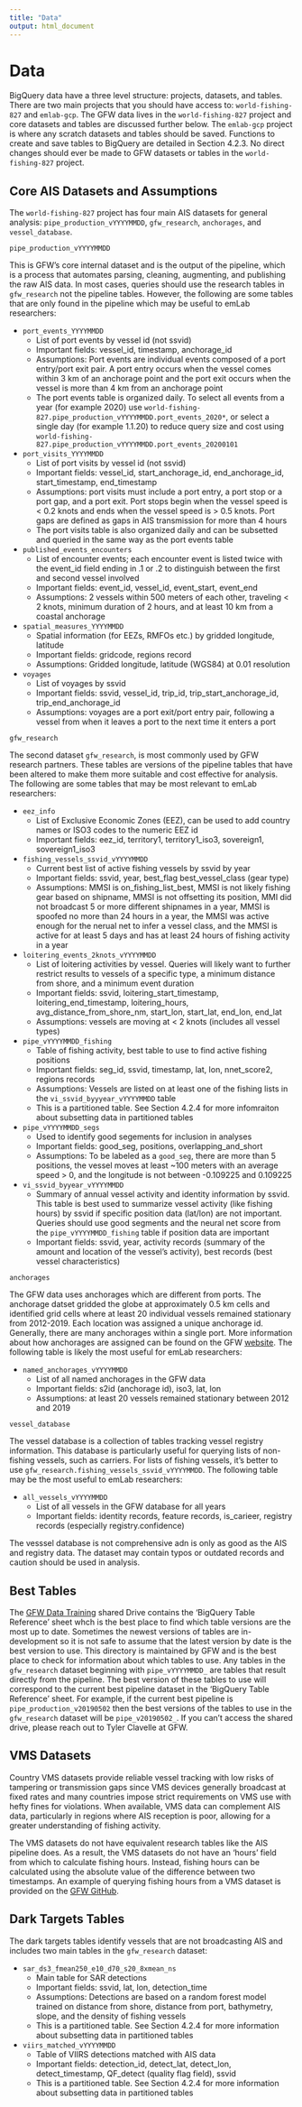 ```yaml
---
title: "Data"
output: html_document
---
```


# Data 

BigQuery data have a three level structure: projects, datasets, and tables. There are two main projects that you should have access to: `world-fishing-827` and `emlab-gcp`. The GFW data lives in the `world-fishing-827` project and core datasets and tables are discussed further below. The `emlab-gcp` project is where any scratch datasets and tables should be saved. Functions to create and save tables to BigQuery are detailed in Section 4.2.3. No direct changes should ever be made to GFW datasets or tables in the `world-fishing-827` project.  

## Core AIS Datasets and Assumptions

The `world-fishing-827` project has four main AIS datasets for general analysis:  `pipe_production_vYYYYMMDD`, `gfw_research`, `anchorages`, and `vessel_database`. 

`pipe_production_vYYYYMMDD`  

This is GFW’s core internal dataset and is the output of the pipeline, which is a process that automates parsing, cleaning, augmenting, and publishing the raw AIS data. In most cases, queries should use the research tables in `gfw_research` not the pipeline tables. However, the following are some tables that are only found in the pipeline which may be useful to emLab researchers:  

 * `port_events_YYYYMMDD`  
    + List of port events by vessel id (not ssvid)  
    + Important fields: vessel_id, timestamp, anchorage_id  
    + Assumptions: Port events are individual events composed of a port entry/port exit pair. A port entry occurs when the vessel comes within 3 km of an anchorage point and the port exit occurs when the vessel is more than 4 km from an anchorage point  
    + The port events table is organized daily. To select all events from a year (for example 2020) use `world-fishing-827.pipe_production_vYYYYMMDD.port_events_2020*`, or select a single day (for example 1.1.20) to reduce query size and cost using `world-fishing-827.pipe_production_vYYYYMMDD.port_events_20200101`  
    
 * `port_visits_YYYYMMDD`  
    + List of port visits by vessel id (not ssvid)  
    + Important fields: vessel_id, start_anchorage_id, end_anchorage_id, start_timestamp, end_timestamp   
    + Assumptions: port visits must include a port entry, a port stop or a port gap, and  a port exit. Port stops begin when the vessel speed is < 0.2 knots and ends when the vessel speed is > 0.5 knots. Port gaps are defined as gaps in AIS transmission for more than 4 hours   
    + The port visits table is also organized daily and can be subsetted and queried in the same way as the port events table  
    
 * `published_events_encounters`  
    + List of encounter events; each encounter event is listed twice with the event_id field ending in .1 or .2 to distinguish between the first and second vessel involved  
    + Important fields: event_id, vessel_id, event_start, event_end  
    + Assumptions: 2 vessels within 500 meters of each other, traveling < 2 knots, minimum duration of 2 hours, and at least 10 km from a coastal anchorage  
    
 * `spatial_measures_YYYYMMDD`  
    + Spatial information (for EEZs, RMFOs etc.) by gridded longitude, latitude   
    + Important fields: gridcode, regions record  
    + Assumptions: Gridded longitude, latitude (WGS84) at 0.01 resolution  
    
 * `voyages`  
    + List of voyages by ssvid  
    + Important fields: ssvid, vessel_id, trip_id, trip_start_anchorage_id, trip_end_anchorage_id  
    + Assumptions: voyages are a port exit/port entry pair, following a vessel from when it leaves a port to the next time it enters a port  
    
    
`gfw_research`  

The second dataset `gfw_research`, is most commonly used by GFW research partners. These tables are versions of the pipeline tables that have been altered to make them more suitable and cost effective for analysis. The following are some tables that may be most relevant to emLab researchers: 

 * `eez_info`  
    + List of Exclusive Economic Zones (EEZ), can be used to add country names or ISO3 codes to the numeric EEZ id   
    + Important fields: eez_id, territory1, territory1_iso3, sovereign1, sovereign1_iso3    

 * `fishing_vessels_ssvid_vYYYYMMDD`   
    + Current best list of active fishing vessels by ssvid by year   
    + Important fields: ssvid, year, best_flag best_vessel_class (gear type)   
    + Assumptions: MMSI is on_fishing_list_best, MMSI is not likely fishing gear based on shipname, MMSI is not offsetting its position, MMI did not broadcast 5 or more different shipnames in a year, MMSI is spoofed no more than 24 hours in a year, the MMSI was active enough for the nerual net to infer a vessel class, and the MMSI is active for at least 5 days and has at least 24 hours of fishing activity in a year   
    
 * `loitering_events_2knots_vYYYYMMDD`   
    + List of loitering activities by vessel. Queries will likely want to further restrict results to vessels of a specific type, a minimum distance from shore, and a minimum event duration  
    + Important fields: ssvid, loitering_start_timestamp, loitering_end_timestamp, loitering_hours, avg_distance_from_shore_nm, start_lon, start_lat, end_lon, end_lat  
    + Assumptions: vessels are moving at < 2 knots (includes all vessel types)  
    
 * `pipe_vYYYYMMDD_fishing`   
    + Table of fishing activity, best table to use to find active fishing positions      
    + Important fields: seg_id, ssvid, timestamp, lat, lon, nnet_score2, regions records   
    + Assumptions: Vessels are listed on at least one of the fishing lists in the `vi_ssvid_byyyear_vYYYYMMDD` table  
    + This is a partitioned table. See Section 4.2.4 for more infomraiton about subsetting data in partitioned tables  
    
 * `pipe_vYYYYMMDD_segs`  
    + Used to identify good segements for inclusion in analyses   
    + Important fields: good_seg, positions, overlapping_and_short   
    + Assumptions: To be labeled as a `good_seg`, there are more than 5 positions, the vessel moves at least ~100 meters with an average speed > 0, and the longitude is not between -0.109225 and 0.109225  
    
 * `vi_ssvid_byyear_vYYYYMMDD`  
    + Summary of annual vessel activity and identity information by ssvid. This table is best used to summarize vessel activity (like fishing hours) by ssvid if specific position data (lat/lon) are not important. Queries should use good segments and the neural net score from the `pipe_vYYYYMMDD_fishing` table if position data are important  
    + Important fields: ssvid, year, activity records (summary of the amount and location of the vessel's activity), best records (best vessel characteristics)  
    

`anchorages`  

The GFW data uses anchorages which are different from ports. The anchorage datset gridded the globe at approximately 0.5 km cells and identified grid cells where at least 20 individual vessels remained stationary from 2012-2019. Each location was assigned a unique anchorage id. Generally, there are many anchorages within a single port. More information about how anchorages are assigned can be found on the GFW [website](https://globalfishingwatch.org/datasets-and-code/anchorages/). The following table is likely the most useful for emLab researchers:  

 * `named_anchorages_vYYYYMMDD`  
    + List of all named anchorages in the GFW data   
    + Important fields: s2id (anchorage id), iso3, lat, lon  
    + Assumptions: at least 20 vessels remained stationary between 2012 and 2019  
    
    
`vessel_database`  

The vessel database is a collection of tables tracking vessel registry information. This database is particularly useful for querying lists of non-fishing vessels, such as carriers. For lists of fishing vessels, it's better to use `gfw_research.fishing_vessels_ssvid_vYYYYMMDD`. The following table may be the most useful to emLab researchers:  

 * `all_vessels_vYYYYMMDD`  
    + List of all vessels in the GFW database for all years   
    + Important fields: identity records, feature records, is_carieer, registry records (especially registry.confidence)  
    
The vesssel database is not comprehensive adn is only as good as the AIS and registry data. The dataset may contain typos or outdated records and caution should be used in analysis.   

## Best Tables

The [GFW Data Training](https://drive.google.com/drive/u/0/folders/0AIfysivHdyTgUk9PVA) shared Drive contains the 'BigQuery Table Reference' sheet whch is the best place to find which table versions are the most up to date. Sometimes the newest versions of tables are in-development so it is not safe to assume that the latest version by date is the best version to use. This directory is maintained by GFW and is the best place to check for information about which tables to use. Any tables in the `gfw_research` dataset beginning with `pipe_vYYYYMMDD_` are tables that result directly from the pipeline. The best version of these tables to use will correspond to the current best pipeline dataset in the 'BigQuery Table Reference' sheet. For example, if the current best pipeline is `pipe_production_v20190502` then the best versions of the tables to use in the `gfw_research` dataset will be `pipe_v20190502_`.  If you can’t access the shared drive, please reach out to Tyler Clavelle at GFW.   

## VMS Datasets

Country VMS datasets provide reliable vessel tracking with low risks of tampering or transmission gaps since VMS devices generally broadcast at fixed rates and many countries impose strict requirements on VMS use with hefty fines for violations. When available, VMS data can complement AIS data, particularly in regions where AIS reception is poor, allowing for a greater understanding of fishing activity.   

The VMS datasets do not have equivalent research tables like the AIS pipeline does. As a result, the VMS datasets do not have an ‘hours’ field from which to calculate fishing hours. Instead, fishing hours can be calculated using the absolute value of the difference between two timestamps. An example of querying fishing hours from a VMS dataset is provided on the [GFW GitHub](https://github.com/GlobalFishingWatch/bigquery-documentation-wf827/tree/master/queries/examples/current). 

## Dark Targets Tables 

The dark targets tables identify vessels that are not broadcasting AIS and includes two main tables in the `gfw_research` dataset:   

 * `sar_ds3_fmean250_e10_d70_s20_8xmean_ns`  
    + Main table for SAR detections  
    + Important fields: ssvid, lat, lon, detection_time  
    + Assumptions: Detections are based on a random forest model trained on distance from shore, distance from port, bathymetry, slope, and the density of fishing vessels  
    + This is a partitioned table. See Section 4.2.4 for more information about subsetting data in partitioned tables  
    
 * `viirs_matched_vYYYYMMDD`  
    + Table of VIIRS detections matched with AIS data  
    + Important fields: detection_id, detect_lat, detect_lon, detect_timestamp, QF_detect (quality flag field), ssvid  
    + This is a partitioned table. See Section 4.2.4 for more information about subsetting data in partitioned tables  